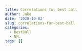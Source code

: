 ```yaml
---
title: Correlations for best ball
author: Jake
date: '2020-10-02'
slug: correlations-for-best-ball
categories:
  - BestBall
  - NFL
tags: []
---
```

